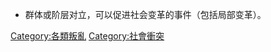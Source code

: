 {{catmore}}
{{Commonscat|Rebellions}}
* 群体或阶层对立，可以促进社会变革的事件（包括局部变革）。

[[Category:各類叛亂|Category:各類叛亂]]
[[Category:社會衝突|Category:社會衝突]]